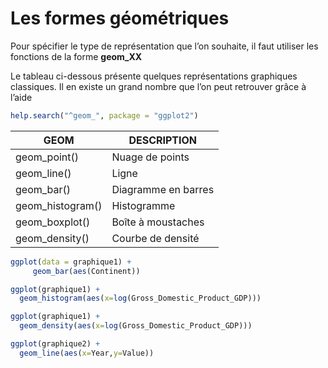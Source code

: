 # Les formes géométriques

Pour spécifier le type de représentation que l'on souhaite, il faut utiliser les fonctions de la forme **geom_XX**

Le tableau ci-dessous présente quelques représentations graphiques classiques.
Il en existe un grand nombre que l'on peut retrouver grâce à l'aide

```r
help.search("^geom_", package = "ggplot2") 
```

GEOM | DESCRIPTION | AESTHETICS
----------| --------
geom_point() |	Nuage de points 	| x, y, shape, fill
geom_line() 	| Ligne | x, y, linetype
geom_bar() |	Diagramme en barres 	| x, fill, linetype, weight
geom_histogram() |	Histogramme 	| x, fill, linetype, weight
geom_boxplot() 	| Boîte à moustaches 	| x, y, fill, weight
geom_density() 	| Courbe de densité |	x, y, fill, linetype

```r
ggplot(data = graphique1) + 
     geom_bar(aes(Continent))
```

```r
ggplot(graphique1) +
  geom_histogram(aes(x=log(Gross_Domestic_Product_GDP)))
```

```r
ggplot(graphique1) +
  geom_density(aes(x=log(Gross_Domestic_Product_GDP)))
```

```r
ggplot(graphique2) +
  geom_line(aes(x=Year,y=Value))
```
